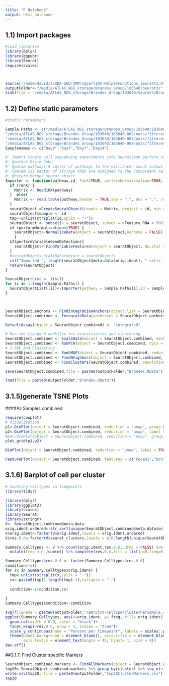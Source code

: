 ```yaml
---
title: "R Notebook"
output: html_notebook
---
```


## 1.1) Import packages
```r
#load libraries
library(dplyr)
library(ggpubr)
library(Seurat)
require(scales)



source("/home/david/scRNA-SEQ-ZMM/Import10X-HelperFunctions_SeuratV3.R")
outputFolder<-"/media/ATLAS_NGS_storage/Brandes_Group/103640/Seurat3/"
sink(file = "/media/ATLAS_NGS_storage/Brandes_Group/103640/Seurat3/Brandes-AnalysisDavid-Seurat3.rmd.log", append = TRUE, split = TRUE)
```


## 1.2) Define static parameters
```r
#Static Parameters 

Sample.Paths <- c("/media/ATLAS_NGS_storage/Brandes_Group/103640/103640-001/outs/filtered_feature_bc_matrix",
"/media/ATLAS_NGS_storage/Brandes_Group/103640/103640-002/outs/filtered_feature_bc_matrix",
"/media/ATLAS_NGS_storage/Brandes_Group/103640/103640-003/outs/filtered_feature_bc_matrix",
"/media/ATLAS_NGS_storage/Brandes_Group/103640/103640-004/outs/filtered_feature_bc_matrix")
Samplenames <- c("Day0","Day3","Day7","Day14")
```

```r
#' Import Single cell sequencing experiments into Seurat3and perform normalisation and scale Data 
#' @author David John
#' @param pathways A vector of pathways to the cellrancer count output folder (contains barcodes.tsv, genes.tsv, matrix.mtx)
#' @param ids Vector of strings that are assigned to the concordant cells
#' @return Merged seurat object
Importer <- function(pathway,id, TenX=TRUE, performNormalisation=TRUE, performVariableGeneDetection=TRUE) {
  if (TenX) {
    Matrix <- Read10X(pathway)
  }  else{
    Matrix <- read.table(pathway,header = TRUE,sep = ",", dec = ".", row.names = 1)
  }
  seuratObject =CreateSeuratObject(counts = Matrix, project = id, min.cells = 5)
  seuratObject$sample <- id
  tmp<-unlist(strsplit(id,split = "-"))
  seuratObject <- subset(x = seuratObject, subset = nFeature_RNA > 500)
  if (performNormalisation==TRUE) {
    seuratObject<-NormalizeData(object = seuratObject,verbose = FALSE)
    }
  if(performVariableGeneDetection){
    seuratObject<-FindVariableFeatures(object = seuratObject, do.plot = FALSE, selection.method = "vst", nfeatures = 2000, verbose = FALSE)
  }
  #seuratObject<-ScaleData(object = seuratObject)
  cat("Imported ", length(seuratObject@meta.data$orig.ident), " cells from ", pathway, "with ID ", id, "\n")
  return(seuratObject)
}

SeuratObjectList <- list()
for (i in 1:length(Sample.Paths)) {
  SeuratObjectList[[i]]<-Importer(pathway = Sample.Paths[i],id = Samplenames[i])
}



SeuratObject.anchors <- FindIntegrationAnchors(object.list = SeuratObjectList, dims = 1:20)
SeuratObject.combined <- IntegrateData(anchorset = SeuratObject.anchors, dims = 1:20)
```


```r
DefaultAssay(object = SeuratObject.combined) <- "integrated"

# Run the standard workflow for visualization and clustering
SeuratObject.combined <- ScaleData(object = SeuratObject.combined, verbose = FALSE)
SeuratObject.combined <- RunPCA(object = SeuratObject.combined, npcs = 30, verbose = FALSE)
# t-SNE and Clustering
SeuratObject.combined <- RunUMAP(object = SeuratObject.combined, reduction = "pca", dims = 1:20)
SeuratObject.combined <- FindNeighbors(object = SeuratObject.combined, reduction = "pca", dims = 1:20)
SeuratObject.combined <- FindClusters(SeuratObject.combined, resolution = 0.5)
```

```r
save(SeuratObject.combined,file = paste0(outputFolder,"Brandes.RData"))
```

```r
load(file = paste0(outputFolder,"Brandes.RData"))
```

## 3.1.5)generate TSNE Plots
####All Samples combined
```r
require(cowplot)
# Visualization
p1<-DimPlot(object = SeuratObject.combined, reduction = "umap", group.by = "orig.ident",pt.size = 1)
p2<-DimPlot(object = SeuratObject.combined, reduction = "umap", label = TRUE,pt.size = 1, label.size = 9)
#p3<-DimPlot(object = SeuratObject.combined, reduction = "umap", group.by = "sample",pt.size = 2)
plot_grid(p1,p2)

DimPlot(object = SeuratObject.combined, reduction = "umap", label = TRUE, split.by = "orig.ident")

```

```r
FeaturePlot(object = SeuratObject.combined, features = c("Pecam1","Dcn","Vwf","Ccl5"))
```


## 3.1.6) Barplot of cell per cluster
```r
# Counting celltypes in timepoints
library(tidyr)

library(dplyr)
library(ggplot2)
library(scales)
library(Seurat)
library(stringr)
V<- SeuratObject.combined@meta.data
orig.ident.ordered<-str_sort(unique(SeuratObject.combined@meta.data$orig.ident),numeric = TRUE)
V$orig.ident<-factor(V$orig.ident,levels = orig.ident.ordered)
V$res.0.6<-factor(V$seurat_clusters,levels = c(0:length(unique(SeuratObject.combined@meta.data$seurat_clusters))))

Summary.Celltypes <- V %>% count(orig.ident,res.0.6,.drop = FALSE) %>% group_by(orig.ident) %>%
  mutate(freq = n /sum(n)) %>% complete(res.0.6,fill = list(n=0,freq=0))

Summary.Celltypes$res.0.6 <- factor(Summary.Celltypes$res.0.6)
condition<-c()
for (x in Summary.Celltypes$orig.ident) {
  tmp<-unlist(strsplit(x,split = "-"))
  cx<-paste0(tmp[1:length(tmp)-1],collapse = "-")
  
  condition<-c(condition,cx)
  
}
Summary.Celltypes$condition<-condition

svg(filename = paste0(outputFolder,"/Barplot-CellsperClusterPerSample.svg"),width = 15, height = 10)
ggplot(Summary.Celltypes, aes(x=orig.ident, y= freq, fill= orig.ident))+
  geom_col(width = 0.9, color = "black")+
  facet_wrap(~res.0.6, nrow = 4, scales = "free")+
  scale_y_continuous(name = "Percent per timepoint", labels = scales::percent_format())+
  theme(panel.background = element_blank(), axis.title.x = element_blank(),
        axis.text.x = element_text(angle = 45, hjust= 1, size = 8))
dev.off()


```


##3.1.7. Find Cluster specific Markers
```r
SeuratObject.combined.markers <- FindAllMarkers(object = SeuratObject.combined, only.pos = TRUE, min.pct = 0.25, logfc.threshold = 0.25)
top20<-SeuratObject.combined.markers %>% group_by(cluster) %>% top_n(n = 10, wt = avg_logFC)
write.csv(top20, file = paste0(outputFolder,"top20ClusterMarkers.csv"))
top20

```



